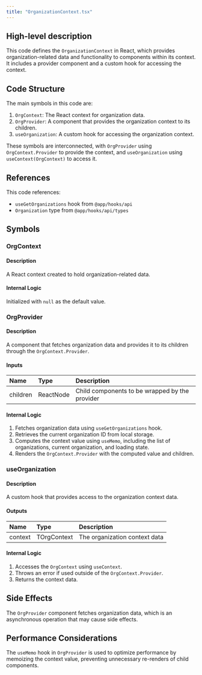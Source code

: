 ```yaml
---
title: "OrganizationContext.tsx"
---
```


## High-level description
This code defines the `OrganizationContext` in React, which provides organization-related data and functionality to components within its context. It includes a provider component and a custom hook for accessing the context.

## Code Structure
The main symbols in this code are:
1. `OrgContext`: The React context for organization data.
2. `OrgProvider`: A component that provides the organization context to its children.
3. `useOrganization`: A custom hook for accessing the organization context.

These symbols are interconnected, with `OrgProvider` using `OrgContext.Provider` to provide the context, and `useOrganization` using `useContext(OrgContext)` to access it.

## References
This code references:
- `useGetOrganizations` hook from `@app/hooks/api`
- `Organization` type from `@app/hooks/api/types`

## Symbols

### OrgContext
#### Description
A React context created to hold organization-related data.

#### Internal Logic
Initialized with `null` as the default value.

### OrgProvider
#### Description
A component that fetches organization data and provides it to its children through the `OrgContext.Provider`.

#### Inputs
| Name | Type | Description |
|:-----|:-----|:------------|
| children | ReactNode | Child components to be wrapped by the provider |

#### Internal Logic
1. Fetches organization data using `useGetOrganizations` hook.
2. Retrieves the current organization ID from local storage.
3. Computes the context value using `useMemo`, including the list of organizations, current organization, and loading state.
4. Renders the `OrgContext.Provider` with the computed value and children.

### useOrganization
#### Description
A custom hook that provides access to the organization context data.

#### Outputs
| Name | Type | Description |
|:-----|:-----|:------------|
| context | TOrgContext | The organization context data |

#### Internal Logic
1. Accesses the `OrgContext` using `useContext`.
2. Throws an error if used outside of the `OrgContext.Provider`.
3. Returns the context data.

## Side Effects
The `OrgProvider` component fetches organization data, which is an asynchronous operation that may cause side effects.

## Performance Considerations
The `useMemo` hook in `OrgProvider` is used to optimize performance by memoizing the context value, preventing unnecessary re-renders of child components.